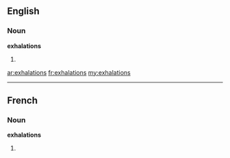 ==English==

===Noun===
'''exhalations'''

# {{plural of|[[exhalation]]}}

[[ar:exhalations]]
[[fr:exhalations]]
[[my:exhalations]]

----
==French==

===Noun===
'''exhalations''' {{f}}

# {{plural of|[[exhalation]]|lang=fr}}
{{rfc-auto}}